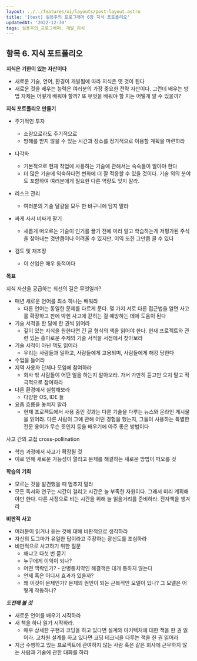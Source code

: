 ```yaml
---
layout: ../../features/ui/layouts/post-layout.astro
title: '[test] 실용주의 프로그래머 6장 지식 포트폴리오'
updatedAt: '2022-12-30'
tags: 실용주의_프로그래머, 개발_지식
---
```


## 항목 6. 지식 포트폴리오

**지식은 기한이 있는 자산이다**

- 새로운 기술, 언어, 환경이 개발됨에 따라 지식은 옛 것이 된다
- 새로운 것을 배우는 능력은 여러분의 가장 중요한 전략 자산이다. 그런데 배우는 방법 자체는 어떻게 배워야 할까? 또 무엇을 배워야 할 지는 어떻게 알 수 있을까?

**지식 포트폴리오 만들기**

- 주기적인 투자

  - 소량으로라도 주기적으로
  - 방해를 받지 않을 수 있는 시간과 장소를 정기적으로 이용할 계획을 마련하라

- 다각화

  - 기본적으로 현재 작업에 사용하는 기술에 관해서는 속속들이 알아야 한다
  - 더 많은 기술에 익숙하다면 변화에 더 잘 적응할 수 있을 것이다. 기술 외의 분야도 포함하여 여러분에게 필요한 다른 역량도 잊지 말라.

- 리스크 관리

  - 여러분의 기술 달걀을 모두 한 바구니에 담지 말라

- 싸게 사서 비싸게 팔기

  - 새롭게 떠오르는 기술이 인기를 끌기 전에 미리 알고 학습하는게 저평가된 주식을 찾아내는 것만큼이나 어려울 수 있지만, 이익 또한 그만큼 클 수 있다

- 검토 및 재조정
  - 이 산업은 매우 동적이다

**목표**

지식 자산을 공급하는 최선의 길은 무엇일까?

- 매년 새로운 언어를 최소 하나는 배워라
  - 다른 언어는 동일한 문제를 다르게 푼다. 몇 가지 서로 다른 접근법을 알면 사고를 확장하고 판에 박힌 사고에 갇히는 걸 예방하는 데에 도움이 된다
- 기술 서적을 한 달에 한 권씩 읽어라
  - 깊이 있는 지식을 원한다면 긴 글 형식의 책을 읽어야 한다. 현재 프로젝트와 관련 있는 흥미로운 주제의 기술 서적을 서점에서 찾아보라
- 기술 서적이 아닌 책도 읽어라
  - 우리는 사람들과 일하고, 사람들에게 고용되며, 사람들에게 해킹 당한다
- 수업을 들어라
- 지역 사용자 단체나 모임에 참여하라
  - 회사 밖 사람들이 어떤 일을 하는지 알아보라. 가서 가만히 듣고만 오지 말고 적극적으로 참여하라
- 다른 환경에서 실험해보라
  - 다양한 OS, IDE 들
- 요즘 흐름을 놓치지 말라
  - 현재 프로젝트에서 사용 중인 것과는 다른 기술을 다루는 뉴스와 온라인 게시물을 읽어라. 다른 사람이 그에 관해 어떤 경험을 했는지, 그들이 사용하는 특별한 전문 용어가 무슨 뜻인지 등을 배우기에 아주 좋은 방법이다

사고 간의 교접 cross-pollination

- 학습 과정에서 사고가 확장될 것
- 이로 인해 새로운 가능성이 열리고 문제를 해결하는 새로운 방법이 떠오를 것

**학습의 기회**

- 모르는 것을 발견했을 때 멈추지 말라
- 모든 독서와 연구는 시간이 걸리고 시간은 늘 부족한 자원이다. 그래서 미리 계획해야만 한다. 다른 사정으로 비는 시간을 위해 늘 읽을거리를 준비하라. 전자책을 챙겨라

**비판적 사고**

- 여러분이 읽거나 듣는 것에 대해 비판적으로 생각하라
- 자신의 도그마가 유일한 답이라고 주장하는 광신도를 조심하라
- 비판적으로 사고하기 위한 질문
  - 왜냐고 다섯 번 묻기
  - 누구에게 이익이 되나?
  - 어떤 맥락인가? - 만병통치약인 해결책은 대개 통하지 않는다
  - 언제 혹은 어디서 효과가 있을까?
  - 왜 이것이 문제인가? 문제의 원인이 되는 근복적인 모델이 있나? 그 모델은 어떻게 작동하나?

_**도전해 볼 것**_

- 새로운 언어를 배우기 시작하라
- 새 책을 하나 읽기 시작하라.
  - 매우 상세한 구현과 코딩을 하고 있다면 설계와 아키텍처에 대한 책을 한 권 읽어라. 고차원 설계를 하고 있다면 코딩 테크닉을 다루는 책을 한 권 읽어라
- 지금 수행하고 있는 프로젝트에 관여하지 않는 사람 혹은 같은 회사에 근무하지 않는 사람과 기술에 관한 대화를 하라
